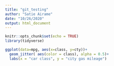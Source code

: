 ```yaml
---
title: "git_testing"
author: "Satie Airame"
date: "10/26/2020"
output: html_document
---
```


```r
knitr::opts_chunk$set(echo = TRUE)
library(tidyverse)
```
```r
ggplot(data=mpg, aes(x=class, y=cty))+
  geom_jitter( aes(color = class), alpha = 0.5)+
  labs(x = "car class", y = "city gas mileage")
```

